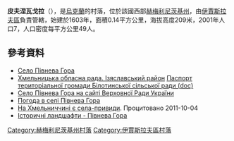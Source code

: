 {{coord|50|16|22|N|26|35|10|E|scale:100000|display=title}}

'''皮夫涅瓦戈拉'''（{{lang-uk|Півнева Гора}}），是[[烏克蘭|烏克蘭]]的村落，位於該國西部[[赫梅利尼茨基州|赫梅利尼茨基州]]，由[[伊賈斯拉夫區|伊賈斯拉夫區]]負責管轄，始建於1603年，面積0.14平方公里，海拔高度209米，2001年人口7，人口密度每平方公里49人。

==參考資料==
* [http://gska2.rada.gov.ua/pls/z7502/A005?rdat1=26.07.2008&rf7571=35941 Село Півнева Гора]{{Dead link|date=2018年6月 |bot=InternetArchiveBot |fix-attempted=no }}
* [https://web.archive.org/web/20160306105422/http://oblrada.km.ua/district/show/15 Хмельницька обласна рада. Ізяславський район] [https://web.archive.org/web/20141227091903/http://oblrada.km.ua/userfiles/%D0%9F%D0%B0%D1%81%D0%BF%D0%BE%D1%80%D1%82%20%D0%91%D1%96%D0%BB%D0%BE%D1%82%D0%B8%D0%BD_2011.doc Паспорт територіальної громади Білотинської сільської ради (doc)]
* [http://gska2.rada.gov.ua/pls/z7502/A005?rdat1=26.07.2008&rf7571=35941 Село Півнева Гора на сайті Верховної Ради України]{{Dead link|date=2018年6月 |bot=InternetArchiveBot |fix-attempted=no }}
* [http://weather.in.ua/ua/hmel'nickaja/20451 Погода в селі Півнева Гора]{{Wayback|url=http://weather.in.ua/ua/hmel%27nickaja/20451 |date=20111220120347 }}
* [http://zt.20minut.ua/news/67498 На Хмельниччині є села-привиди]. Процитовано 2011-10-04
* [http://www.hislan.com.ua/index.php?id=74&all_stor=&stor=1 Історичні ландшафти - Півнева Гора]{{Dead link|date=2018年6月 |bot=InternetArchiveBot |fix-attempted=no }}

{{DEFAULTSORT:Півнева Гора}}
[[Category:赫梅利尼茨基州村落|Category:赫梅利尼茨基州村落]]
[[Category:伊賈斯拉夫區村落|Category:伊賈斯拉夫區村落]]


{{Khmelnytskyi-geo-stub}}
